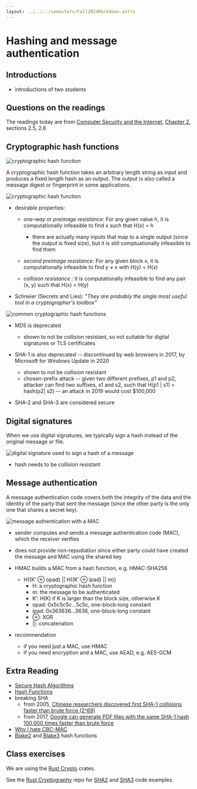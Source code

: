 ```yaml
---
layout: ../../../semesters/Fall2024Markdown.astro
---
```


# Hashing and message authentication

## Introductions

- introductions of two students

## Questions on the readings

The readings today are from
[Computer Security and the Internet](https://people.scs.carleton.ca/~paulv/toolsjewels.html),
[Chapter 2](https://people.scs.carleton.ca/~paulv/toolsjewels/TJrev1/ch2-rev1.pdf),
sections 2.5, 2.6

## Cryptographic hash functions

![cryptographic hash function](/images/notes/cryptographic-hash-function.png)

A cryptographic hash function takes an arbitrary length string as input and
produces a fixed length hash as an output. The output is also called a message
digest or fingerprint in some applications.

![cryptographic hash function](/images/security-book/figure-2.10.png)

- desirable properties:

  - _one-way_ or _preimage resistance_: For any given value h, it is
    computationally infeasible to find x such that H(x) = h

    - there are actually many inputs that map to a single output (since the
      output is fixed size), but it is still comptuationally infeasible to find
      them

  - _second preimage resistance_: For any given block x, it is computationally
    infeasible to find y ≠ x with H(y) = H(x)
  - _collision resistance_ : it is computationally infeasible to find any pair
    (x, y) such that H(x) = H(y)

- Schneier (Secrets and Lies): _"They are probably the single most useful tool
  in a cryptographer's toolbox"_

![common cryptographic hash functions](/images/security-book/table-2.1.png)

- MD5 is deprecated

  - shown to not be collision resistant, so not suitable for digital signatures
    or TLS certificates

- SHA-1 is also deprecated -- discontinued by web browsers in 2017, by Microsoft
  for Windows Update in 2020

  - shown to not be collision resistant
  - chosen-prefix attack -- given two different prefixes, p1 and p2, attacker
    can find two suffixes, s1 and s2, such that H(p1 | s1) = hash(p2| s2) -- an
    attack in 2019 would cost $100,000

- SHA-2 and SHA-3 are considered secure

## Digital signatures

When we use digital signatures, we typically sign a hash instead of the original
message or file.

![digital signature used to sign a hash of a message](/images/security-book/figure-2.11.png)

- hash needs to be collision resistant

## Message authentication

A message authentication code covers both the integrity of the data and the
identity of the party that sent the message (since the other party is the only
one that shares a secret key).

![message authentication with a MAC](/images/security-book/figure-2.12.png)

- sender computes and sends a message authentication code (MAC), which the
  receiver verifies
- does not provide non-repudiation since either party could have created the
  message and MAC using the shared key

- HMAC builds a MAC from a hash function, e.g. HMAC-SHA256

  - H((K’ ⊕ opad) || H((K’ ⊕ ipad) || m))
    - H: a cryptographic hash function
    - m: the message to be authenticated
    - K’: H(K) if K is larger than the block size, otherwise K
    - opad: 0x5c5c5c...5c5c, one-block-long constant
    - ipad: 0x363636...3636, one-block-long constant
    - ⊕: XOR
    - ||: concatenation

- recommendation
  - if you need just a MAC, use HMAC
  - if you need encryption and a MAC, use AEAD, e.g. AES-GCM

## Extra Reading

- [Secure Hash Algorithms](https://cryptobook.nakov.com/cryptographic-hash-functions/secure-hash-algorithms)
- [Hash Functions](https://joyofcryptography.com/pdf/chap11.pdf)
- breaking SHA
  - from 2005,
    [Chinese researchers discovered first SHA-1 collisions faster than brute force (2^69)](https://www.schneier.com/blog/archives/2005/02/cryptanalysis_o.html)
  - from 2017,
    [Google can generate PDF files with the same SHA-1 hash 100,000 times faster than brute force](https://security.googleblog.com/2017/02/announcing-first-sha1-collision.html)
- [Why I hate CBC-MAC](https://blog.cryptographyengineering.com/2013/02/15/why-i-hate-cbc-mac/)
- [Blake2](https://www.blake2.net/) and
  [Blake3](https://github.com/BLAKE3-team/BLAKE3) hash functions

## Class exercises

We are using the [Rust Crypto](https://github.com/RustCrypto) crates.

See the [Rust Cryptography](https://github.com/BYU-CS465/rust-cryptography) repo
for [SHA2](https://docs.rs/sha2/latest/sha2/) and
[SHA3](https://docs.rs/sha3/latest/sha3/) code examples.
